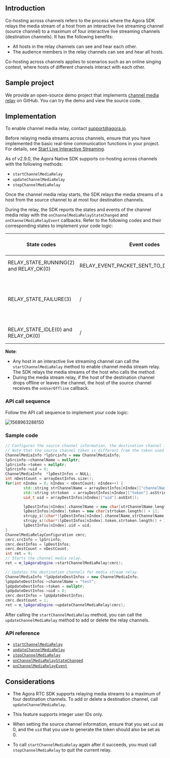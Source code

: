 <PlatformWrapper platform="windows-cpp">

## Introduction

Co-hosting across channels refers to the process where the Agora SDK relays the media stream of a host from an interactive live streaming channel (source channel) to a maximum of four interactive live streaming channels (destination channels). It has the following benefits:

- All hosts in the relay channels can see and hear each other.
- The audience members in the relay channels can see and hear all hosts.

Co-hosting across channels applies to scenarios such as an online singing contest, where hosts of different channels interact with each other.

## Sample project

We provide an open-source demo project that implements [channel media relay](https://github.com/AgoraIO/API-Examples/tree/master/windows/APIExample/APIExample/Advanced/CrossChannel) on GitHub. You can try the demo and view the source code.

## Implementation

<div class="alert note">To enable channel media relay, contact <a href="mailto:support@agora.io">support@agora.io</a>.</div>

Before relaying media streams across channels, ensure that you have implemented the basic real-time communication functions in your project. For details, see [Start Live Interactive Streaming](../quickstart-guide/start-video-streaming).

As of v2.9.0, the Agora Native SDK supports co-hosting across channels with the following methods:

- `startChannelMediaRelay`
- `updateChannelMediaRelay`
- `stopChannelMediaRelay`

Once the channel media relay starts, the SDK relays the media streams of a host from the source channel to at most four destination channels.

During the relay, the SDK reports the states and events of the channel media relay with the `onChannelMediaRelayStateChanged` and `onChannelMediaRelayEvent` callbacks. Refer to the following codes and their corresponding states to implement your code logic:

| State codes | Event codes | The media stream relay state |
| ---------------- | ---------------- | ---------------- |
| RELAY_STATE_RUNNING(2) and RELAY_OK(0)      | RELAY_EVENT_PACKET_SENT_TO_DEST_CHANNEL(4)     | The channel media relay starts.      |
| RELAY_STATE_FAILURE(3)      | /     | Exceptions occur for the media stream relay. Refer to the error parameter for troubleshooting.      |
| RELAY_STATE_IDLE(0) and RELAY_OK(0)      | /     | The channel media relay stops.      |

**Note**:
- Any host in an interactive live streaming channel can call the `startChannelMediaRelay` method to enable channel media stream relay. The SDK relays the media streams of the host who calls the method.
- During the media stream relay, if the host of the destination channel drops offline or leaves the channel, the host of the source channel receives the `onUserOffline` callback.

### API call sequence

Follow the API call sequence to implement your code logic:

![1568963288150](https://web-cdn.agora.io/docs-files/1568963288150)

### Sample code

```cpp
// Configures the source channel information, the destination channel information, and the number of destination channels.
// Note that the source channel token is different from the token used for joining the source channel. You need to generate the source channel token with the source channel name and a uid of 0.
ChannelMediaInfo *lpSrcinfo = new ChannelMediaInfo;
lpSrcinfo->channelName = nullptr;
lpSrcinfo->token = nullptr;
lpSrcinfo->uid = 0;
ChannelMediaInfo  *lpDestInfos = NULL;
int nDestCount = arrayDestInfos.size();
for(int nIndex = 0; nIndex < nDestCount; nIndex++) {
		std::string strChannelName = arrayDestInfos[nIndex]["channelName"].asString();
		std::string strtoken  = arrayDestInfos[nIndex]["token"].asString();
		uid_t uid = arrayDestInfos[nIndex]["uid"].asUInt();

		lpDestInfos[nIndex].channelName = new char[strChannelName.length() + 1];
		lpDestInfos[nIndex].token = new char[strtoken.length() + 1];
		strcpy_s((char*)lpDestInfos[nIndex].channelName,strChannelName.length() + 1,strChannelName.c_str());
		strcpy_s((char*)lpDestInfos[nIndex].token,strtoken.length() + 1,strtoken.c_str());
		lpDestInfos[nIndex].uid = uid;
}
ChannelMediaRelayConfiguration cmrc;
cmrc.srcInfo = lpSrcinfo;
cmrc.destInfos = lpDestInfos;
cmrc.destCount = nDestCount;
int ret = 0;
// Starts the channel media relay.
ret = m_lpAgoraEngine->startChannelMediaRelay(cmrc);

// Updates the destination channels for media stream relay.
ChannelMediaInfo *lpUpdateDestInfos = new ChannelMediaInfo;
lpUpdateDestInfos->channelName = "test";
lpUpdateDestInfos->token = nullptr;
lpUpdateDestInfos->uid = 0;
cmrc.destInfos = lpUpdateDestInfos;
cmrc.destCount = 1;
ret = m_lpAgoraEngine->updateChannelMediaRelay(cmrc);
```

<div class="alert note">After calling the <code>startChannelMediaRelay</code> method, you can call the <code>updateChannelMediaRelay</code> method to add or delete the relay channels.</div>

### API reference

- [`startChannelMediaRelay`](https://api-ref.agora.io/en/video-sdk/cpp/3.x//classagora_1_1rtc_1_1_i_rtc_engine.html#acb72f911830a6fdb77e0816d7b41dd5c)
- [`updateChannelMediaRelay`](https://api-ref.agora.io/en/video-sdk/cpp/3.x//classagora_1_1rtc_1_1_i_rtc_engine.html#afad0d3f3861c770200a884b855276663)
- [`stopChannelMediaRelay`](https://api-ref.agora.io/en/video-sdk/cpp/3.x//classagora_1_1rtc_1_1_i_rtc_engine.html#ab4a1c52a83a08f7dacab6de36f4681b8)
- [`onChannelMediaRelayStateChanged`](https://api-ref.agora.io/en/video-sdk/cpp/3.x//classagora_1_1rtc_1_1_i_rtc_engine_event_handler.html#a8f22b85194d4b771bbab0e1c3b505b22)
- [`onChannelMediaRelayEvent`](https://api-ref.agora.io/en/video-sdk/cpp/3.x//classagora_1_1rtc_1_1_i_rtc_engine_event_handler.html#a89a4085f36c25eeed75c129c82ca9429)

## Considerations

- The Agora RTC SDK supports relaying media streams to a maximum of four destination channels. To add or delete a destination channel, call `updateChannelMediaRelay`.
- This feature supports integer user IDs only.

- When setting the source channel information, ensure that you set `uid` as 0, and the `uid` that you use to generate the token should also be set as 0.

- To call `startChannelMediaRelay` again after it succeeds, you must call `stopChannelMediaRelay` to quit the current relay.

</PlatformWrapper>